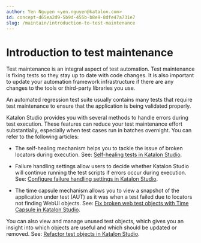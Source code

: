 ```yaml
---
author: Yen Nguyen <yen.nguyen@katalon.com>
id: concept-d65ea2d9-5b9d-455b-b8e9-8dfe47a731e7
slug: /maintain/introduction-to-test-maintenance
---
```


# Introduction to test maintenance

Test maintenance is an integral aspect of test automation. Test maintenance is fixing tests so they stay up to date with code changes. It is also important to update your automation framework infrastructure if there are any changes to the tools or third-party libraries you use.

An automated regression test suite usually contains many tests that require test maintenance to ensure that the application is being validated properly.

Katalon Studio provides you with several methods to handle errors during test execution. These features can reduce your test maintenance effort substantially, especially when test cases run in batches overnight. You can refer to the following articles:

-   The self-healing mechanism helps you to tackle the issue of broken locators during execution. See: [Self-healing tests in Katalon Studio](/maintain/self-healing-tests-in-katalon-studio).

-   Failure handling settings allow users to decide whether Katalon Studio will continue running the test scripts if errors occur during execution. See: [Configure failure handling settings in Katalon Studio](/maintain/configure-failure-handling-settings-in-katalon-studio).

-   The time capsule mechanism allows you to view a snapshot of the application under test \(AUT\) as it was when a test failed due to locators not finding WebUI objects. See: [Fix broken web test objects with Time Capsule in Katalon Studio](/maintain/fix-broken-web-test-objects-with-time-capsule-in-katalon-studio).


You can also view and manage unused test objects, which gives you an insight into which objects are useful and which should be updated or removed. See: [Refactor test objects in Katalon Studio](/maintain/refactor-test-objects-in-katalon-studio).